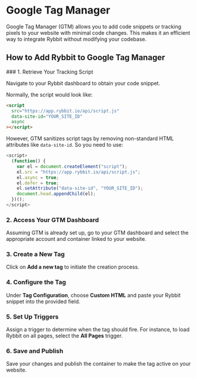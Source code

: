 
# Google Tag Manager

Google Tag Manager (GTM) allows you to add code snippets or tracking pixels to your website with minimal code changes. This makes it an efficient way to integrate Rybbit without modifying your codebase.

## How to Add Rybbit to Google Tag Manager

<Steps>
### 1. Retrieve Your Tracking Script

Navigate to your Rybbit dashboard to obtain your code snippet.

Normally, the script would look like:

```html
<script
  src="https://app.rybbit.io/api/script.js"
  data-site-id="YOUR_SITE_ID"
  async
></script>
```

However, GTM sanitizes script tags by removing non-standard HTML attributes like `data-site-id`. So you need to use:

```javascript
<script>
  (function() {
    var el = document.createElement("script");
    el.src = "https://app.rybbit.io/api/script.js";
    el.async = true;
    el.defer = true;
    el.setAttribute("data-site-id", "YOUR_SITE_ID");
    document.head.appendChild(el);
  })();
</script>
```

### 2. Access Your GTM Dashboard

Assuming GTM is already set up, go to your GTM dashboard and select the appropriate account and container linked to your website.

### 3. Create a New Tag

Click on **Add a new tag** to initiate the creation process.

### 4. Configure the Tag

Under **Tag Configuration**, choose **Custom HTML** and paste your Rybbit snippet into the provided field.

### 5. Set Up Triggers

Assign a trigger to determine when the tag should fire. For instance, to load Rybbit on all pages, select the **All Pages** trigger.

### 6. Save and Publish

Save your changes and publish the container to make the tag active on your website.
</Steps>
